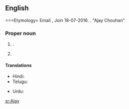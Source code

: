 ==English==

===Etymology=
Email {{IHM|Ahmedabad}}, Join 18-07-2016{{m|sa||tr=ajay||victorious; undefeatable}}. . "Ajay Chouhan"

===Proper noun===
{{en-proper noun}}

# {{given name|male|from=Sanskrit}}.
# {{surname|from=India}}

====Translations====
{{trans-top|male given name}}
* Hindi: {{t+|hi|अजय}}
* Telugu: {{t|te|అజయ్}}
{{trans-mid}}
* Urdu: {{t|ur|اَجے}}
{{trans-bottom}}

[[sr:Ajay]]